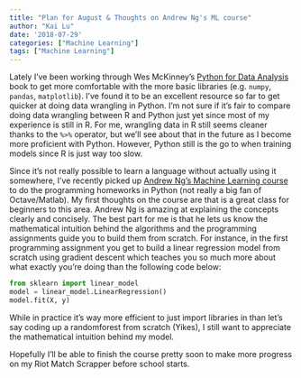 ```yaml
---
title: "Plan for August & Thoughts on Andrew Ng's ML course"
author: "Kai Lu"
date: '2018-07-29'
categories: ["Machine Learning"]
tags: ["Machine Learning"]
---
```


Lately I've been working through Wes McKinney's [Python for Data Analysis](https://www.amazon.ca/Python-Data-Analysis-Wrangling-IPython/dp/1449319793) book to get more comfortable with the more basic libraries (e.g. `numpy`, `pandas`, `matplotlib`). I've found it to be an excellent resource so far to get quicker at doing data wrangling in Python. I'm not sure if it's fair to compare doing data wrangling between R and Python just yet since most of my experience is still in R. For me, wrangling data in R still seems cleaner thanks to the ` %>% ` operator, but we'll see about that in the future as I become more proficient with Python. However, Python still is the go to when training models since R is just way too slow.

Since it's not really possible to learn a language without actually using it somewhere, I've recently picked up [Andrew Ng's Machine Learning course](https://www.coursera.org/learn/machine-learning) to do the programming homeworks in Python (not really a big fan of Octave/Matlab). My first thoughts on the course are that is a great class for beginners to this area. Andrew Ng is amazing at explaining the concepts clearly and concisely. The best part for me is that he lets us know the mathematical intuition behind the algorithms and the programming assignments guide you to build them from scratch. For instance, in the first programming assignment you get to build a linear regression model from scratch using gradient descent which teaches you so much more about what exactly you're doing than the following code below:

```python
from sklearn import linear_model
model = linear_model.LinearRegression()
model.fit(X, y)
```

While in practice it's way more efficient to just import libraries in than let's say coding up a randomforest from scratch (Yikes), I still want to appreciate the mathematical intuition behind my model. 

Hopefully I'll be able to finish the course pretty soon to make more progress on my Riot Match Scrapper before school starts. 




